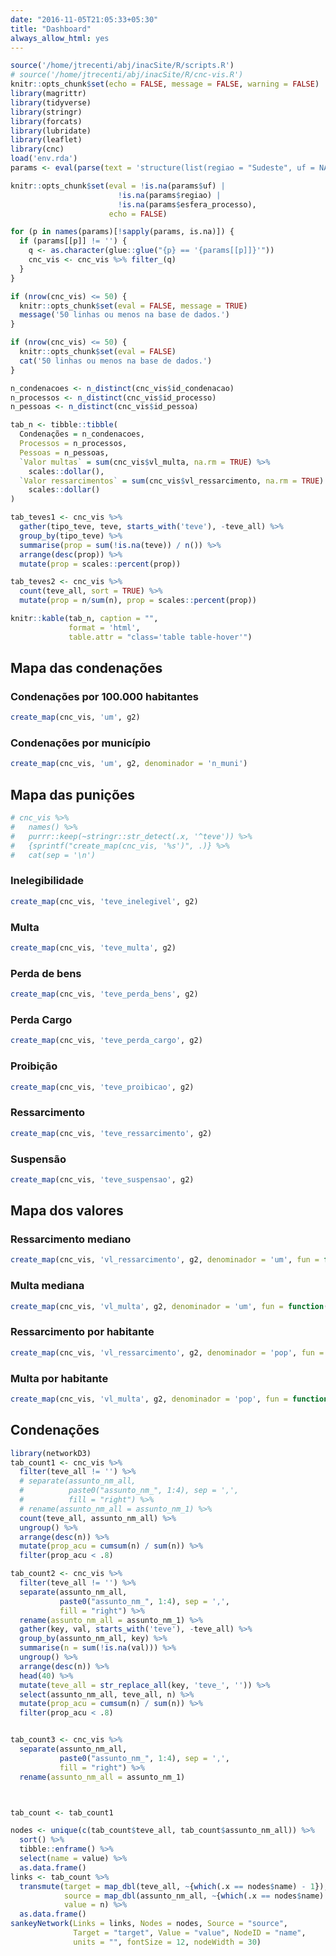 ```yaml
---
date: "2016-11-05T21:05:33+05:30"
title: "Dashboard"
always_allow_html: yes
---
```


```r
source('/home/jtrecenti/abj/inacSite/R/scripts.R')
# source('/home/jtrecenti/abj/inacSite/R/cnc-vis.R')
knitr::opts_chunk$set(echo = FALSE, message = FALSE, warning = FALSE)
library(magrittr)
library(tidyverse)
library(stringr)
library(forcats)
library(lubridate)
library(leaflet)
library(cnc)
load('env.rda')
params <- eval(parse(text = 'structure(list(regiao = "Sudeste", uf = NA_character_, esfera_processo = "Federal"), .Names = c("regiao", "uf", "esfera_processo"))'))
```

```r
knitr::opts_chunk$set(eval = !is.na(params$uf) | 
                        !is.na(params$regiao) | 
                        !is.na(params$esfera_processo),
                      echo = FALSE)
```

<!-- ---------------------------------------------------------------------- -->
<!-- BASE DE DADOS -->
<!-- ---------------------------------------------------------------------- -->

```r
for (p in names(params)[!sapply(params, is.na)]) {
  if (params[[p]] != '') {
    q <- as.character(glue::glue("{p} == '{params[[p]]}'"))
    cnc_vis <- cnc_vis %>% filter_(q)
  }
}

if (nrow(cnc_vis) <= 50) {
  knitr::opts_chunk$set(eval = FALSE, message = TRUE)
  message('50 linhas ou menos na base de dados.')
}
```

```r
if (nrow(cnc_vis) <= 50) {
  knitr::opts_chunk$set(eval = FALSE)
  cat('50 linhas ou menos na base de dados.')
}
```

<!-- COMPUTACOES -------------------------------------------------------------->

```r
n_condenacoes <- n_distinct(cnc_vis$id_condenacao)
n_processos <- n_distinct(cnc_vis$id_processo)
n_pessoas <- n_distinct(cnc_vis$id_pessoa)

tab_n <- tibble::tibble(
  Condenações = n_condenacoes,
  Processos = n_processos,
  Pessoas = n_pessoas,
  `Valor multas` = sum(cnc_vis$vl_multa, na.rm = TRUE) %>% 
    scales::dollar(),
  `Valor ressarcimentos` = sum(cnc_vis$vl_ressarcimento, na.rm = TRUE) %>% 
    scales::dollar()
)

tab_teves1 <- cnc_vis %>% 
  gather(tipo_teve, teve, starts_with('teve'), -teve_all) %>% 
  group_by(tipo_teve) %>% 
  summarise(prop = sum(!is.na(teve)) / n()) %>% 
  arrange(desc(prop)) %>% 
  mutate(prop = scales::percent(prop))

tab_teves2 <- cnc_vis %>% 
  count(teve_all, sort = TRUE) %>% 
  mutate(prop = n/sum(n), prop = scales::percent(prop))
```

<!-- SUMARIO ----------------------------------------------------------------->

```r
knitr::kable(tab_n, caption = "",
             format = 'html', 
             table.attr = "class='table table-hover'")
```


<!-- MAPAS ------------------------------------------------------------------->

## Mapa das condenações {.tabset .tabset-sticky}

### Condenações por 100.000 habitantes

```r
create_map(cnc_vis, 'um', g2)
```

### Condenações por município

```r
create_map(cnc_vis, 'um', g2, denominador = 'n_muni')
```


## Mapa das punições {.tabset .tabset-sticky}

```r
# cnc_vis %>% 
#   names() %>% 
#   purrr::keep(~stringr::str_detect(.x, '^teve')) %>% 
#   {sprintf("create_map(cnc_vis, '%s')", .)} %>% 
#   cat(sep = '\n')
```

### Inelegibilidade

```r
create_map(cnc_vis, 'teve_inelegivel', g2)
```

### Multa

```r
create_map(cnc_vis, 'teve_multa', g2)
```

### Perda de bens

```r
create_map(cnc_vis, 'teve_perda_bens', g2)
```

### Perda Cargo

```r
create_map(cnc_vis, 'teve_perda_cargo', g2)
```

### Proibição

```r
create_map(cnc_vis, 'teve_proibicao', g2)
```

### Ressarcimento

```r
create_map(cnc_vis, 'teve_ressarcimento', g2)
```

### Suspensão

```r
create_map(cnc_vis, 'teve_suspensao', g2)
```

## Mapa dos valores {.tabset .tabset-sticky}

### Ressarcimento mediano

```r
create_map(cnc_vis, 'vl_ressarcimento', g2, denominador = 'um', fun = function(x) median(x, na.rm = TRUE))
```

### Multa mediana

```r
create_map(cnc_vis, 'vl_multa', g2, denominador = 'um', fun = function(x) median(x, na.rm = TRUE))
```

### Ressarcimento por habitante

```r
create_map(cnc_vis, 'vl_ressarcimento', g2, denominador = 'pop', fun = function(x) sum(x, na.rm = TRUE))
```


### Multa por habitante

```r
create_map(cnc_vis, 'vl_multa', g2, denominador = 'pop', fun = function(x) sum(x, na.rm = TRUE))
```

<!-- CONDENACOES ------------------------------------------------------------->

## Condenações

```r
library(networkD3)
tab_count1 <- cnc_vis %>% 
  filter(teve_all != '') %>% 
  # separate(assunto_nm_all, 
  #          paste0("assunto_nm_", 1:4), sep = ',',
  #          fill = "right") %>% 
  # rename(assunto_nm_all = assunto_nm_1) %>% 
  count(teve_all, assunto_nm_all) %>% 
  ungroup() %>% 
  arrange(desc(n)) %>% 
  mutate(prop_acu = cumsum(n) / sum(n)) %>% 
  filter(prop_acu < .8) 

tab_count2 <- cnc_vis %>% 
  filter(teve_all != '') %>% 
  separate(assunto_nm_all, 
           paste0("assunto_nm_", 1:4), sep = ',',
           fill = "right") %>% 
  rename(assunto_nm_all = assunto_nm_1) %>% 
  gather(key, val, starts_with('teve'), -teve_all) %>% 
  group_by(assunto_nm_all, key) %>% 
  summarise(n = sum(!is.na(val))) %>% 
  ungroup() %>% 
  arrange(desc(n)) %>% 
  head(40) %>% 
  mutate(teve_all = str_replace_all(key, 'teve_', '')) %>% 
  select(assunto_nm_all, teve_all, n) %>% 
  mutate(prop_acu = cumsum(n) / sum(n)) %>% 
  filter(prop_acu < .8) 


tab_count3 <- cnc_vis %>% 
  separate(assunto_nm_all, 
           paste0("assunto_nm_", 1:4), sep = ',',
           fill = "right") %>% 
  rename(assunto_nm_all = assunto_nm_1)



tab_count <- tab_count1

nodes <- unique(c(tab_count$teve_all, tab_count$assunto_nm_all)) %>% 
  sort() %>% 
  tibble::enframe() %>% 
  select(name = value) %>%
  as.data.frame()
links <- tab_count %>% 
  transmute(target = map_dbl(teve_all, ~{which(.x == nodes$name) - 1}),
            source = map_dbl(assunto_nm_all, ~{which(.x == nodes$name) - 1}),
            value = n) %>% 
  as.data.frame()
sankeyNetwork(Links = links, Nodes = nodes, Source = "source",
              Target = "target", Value = "value", NodeID = "name",
              units = "", fontSize = 12, nodeWidth = 30)
```
